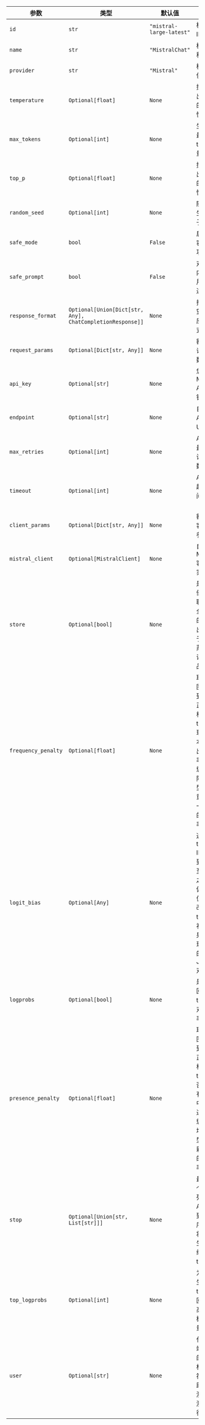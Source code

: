 | 参数               | 类型                                                      | 默认值                 | 描述                                                                                                                                                                                         |
| ------------------- | --------------------------------------------------------- | ------------------------ | -------------------------------------------------------------------------------------------------------------------------------------------------------------------------------------------- |
| `id`                | `str`                                                     | `"mistral-large-latest"` | 模型ID。                                                                                                                                                                                    |
| `name`              | `str`                                                     | `"MistralChat"`          | 模型名称。                                                                                                                                                                                 |
| `provider`          | `str`                                                     | `"Mistral"`              | 模型提供商。                                                                                                                                                                               |
| `temperature`       | `Optional[float]`                                         | `None`                   | 控制输出生成的随机性。                                                                                                                                                                     |
| `max_tokens`        | `Optional[int]`                                           | `None`                   | 生成的最大token数量。                                                                                                                                                                      |
| `top_p`             | `Optional[float]`                                         | `None`                   | 控制输出生成的多样性。                                                                                                                                                                     |
| `random_seed`       | `Optional[int]`                                           | `None`                   | 随机数生成种子。                                                                                                                                                                           |
| `safe_mode`         | `bool`                                                    | `False`                  | 启用内容过滤功能。                                                                                                                                                                         |
| `safe_prompt`       | `bool`                                                    | `False`                  | 对提示内容应用内容过滤。                                                                                                                                                                   |
| `response_format`   | `Optional[Union[Dict[str, Any], ChatCompletionResponse]]` | `None`                   | 指定期望的响应格式。                                                                                                                                                                       |
| `request_params`    | `Optional[Dict[str, Any]]`                                | `None`                   | 额外的请求参数。                                                                                                                                                                           |
| `api_key`           | `Optional[str]`                                           | `None`                   | 您的Mistral API密钥。                                                                                                                                                                      |
| `endpoint`          | `Optional[str]`                                           | `None`                   | 自定义API端点URL。                                                                                                                                                                         |
| `max_retries`       | `Optional[int]`                                           | `None`                   | API调用最大重试次数。                                                                                                                                                                      |
| `timeout`           | `Optional[int]`                                           | `None`                   | API调用超时时间（秒）。                                                                                                                                                                    |
| `client_params`     | `Optional[Dict[str, Any]]`                                | `None`                   | 额外的客户端参数。                                                                                                                                                                         |
| `mistral_client`    | `Optional[MistralClient]`                                 | `None`                   | 自定义Mistral客户端实例。                                                                                                                                                                  |
| `store`             | `Optional[bool]`                                          | `None`                   | 是否存储本次聊天补全请求的输出，用于模型蒸馏或评估产品。                                                                                                                                   |
| `frequency_penalty` | `Optional[float]`                                         | `None`                   | 取值范围-2.0到2.0。正值会根据token在现有文本中的出现频率进行惩罚，降低模型逐字重复同一内容的概率。                                                                                         |
| `logit_bias`        | `Optional[Any]`                                           | `None`                   | 通过将token ID映射到-100至100之间的偏置值，修改特定token在补全结果中出现概率的JSON对象。                                                                                                   |
| `logprobs`          | `Optional[bool]`                                          | `None`                   | 是否返回输出token的对数概率。                                                                                                                                                              |
| `presence_penalty`  | `Optional[float]`                                         | `None`                   | 取值范围-2.0到2.0。正值会根据token是否在现有文本中出现过进行惩罚，增加模型讨论新话题的概率。                                                                                               |
| `stop`              | `Optional[Union[str, List[str]]]`                         | `None`                   | 最多4个序列，当API生成到这些序列时将停止生成后续token。                                                                                                                                     |
| `top_logprobs`      | `Optional[int]`                                           | `None`                   | 为每个生成token返回的最高对数概率数量。                                                                                                                                                     |
| `user`              | `Optional[str]`                                           | `None`                   | 代表终端用户的唯一标识符，有助于监测和检测滥用行为。                                                                                                                                       |